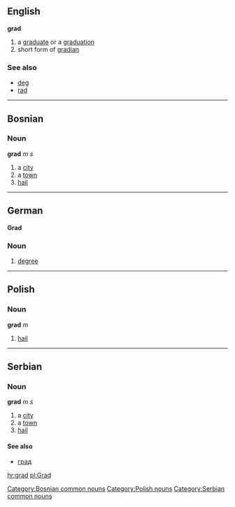 ==English==
'''grad'''
#a [[graduate]] or a [[graduation]]
#short form of [[gradian]]
===See also===
*[[deg]]
*[[rad]]
----
==Bosnian==
===Noun===
'''grad''' ''m s''
#a [[city]]
#a [[town]]
#[[hail]]
[[Category:Bosnian common nouns]]
----
==German==
'''Grad'''
===Noun===
# [[degree]]
----
==Polish==
===Noun===
'''grad''' ''m''
# [[hail]]
[[Category:Polish nouns]]
----
==Serbian==
===Noun===
'''grad''' ''m s''
#a [[city]]
#a [[town]]
#[[hail]]
====See also====
*[[град]]
[[Category:Serbian common nouns]]
[[hr:grad]]
[[pl:Grad]]
